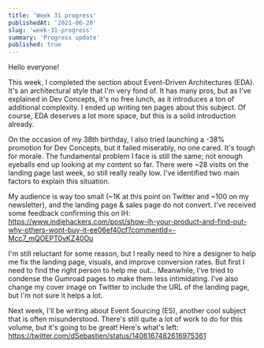 ```yaml
---
title: 'Week 31 progress'
publishedAt: '2021-06-20'
slug: 'week-31-progress'
summary: 'Progress update'
published: true
---
```


Hello everyone!

This week, I completed the section about Event-Driven Architectures (EDA). It's an architectural style that I'm very fond of. It has many pros, but as I've explained in Dev Concepts, it's no free lunch, as it introduces a ton of additional complexity. I ended up writing ten pages about this subject. Of course, EDA deserves a lot more space, but this is a solid introduction already.

On the occasion of my 38th birthday, I also tried launching a -38% promotion for Dev Concepts, but it failed miserably, no one cared. It's tough for morale. The fundamental problem I face is still the same; not enough eyeballs end up looking at my content so far. There were ~28 visits on the landing page last week, so still really really low. I've identified two main factors to explain this situation.

My audience is way too small (~1K at this point on Twitter and ~100 on my newsletter), and the landing page & sales page do not convert. I've received some feedback confirming this on IH: https://www.indiehackers.com/post/show-ih-your-product-and-find-out-why-others-wont-buy-it-ee06ef40cf?commentId=-Mcc7_mQOEPT0vKZ40Ou

I'm still reluctant for some reason, but I really need to hire a designer to help me fix the landing page, visuals, and improve conversion rates. But first I need to find the right person to help me out... Meanwhile, I've tried to condense the Gumroad pages to make them less intimidating. I've also change my cover image on Twitter to include the URL of the landing page, but I'm not sure it helps a lot.

Next week, I'll be writing about Event Sourcing (ES), another cool subject that is often misunderstood. There's still quite a lot of work to do for this volume, but it's going to be great! Here's what's left: https://twitter.com/dSebastien/status/1406167482616975361

<Tweet tweetLink="dSebastien/status/1406167482616975361" />

<BlogPostSignature />
